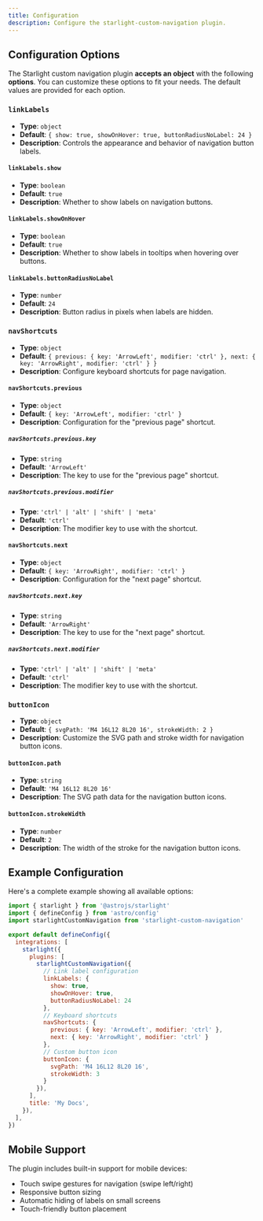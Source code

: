 ```yaml
---
title: Configuration
description: Configure the starlight-custom-navigation plugin.
---
```


## Configuration Options

The Starlight custom navigation plugin **accepts an object** with the following **options**. You can customize these options to fit your needs. The default values are provided for each option.

### `linkLabels`
- **Type**: `object`
- **Default**: `{ show: true, showOnHover: true, buttonRadiusNoLabel: 24 }`
- **Description**: Controls the appearance and behavior of navigation button labels.

#### `linkLabels.show`
- **Type**: `boolean`
- **Default**: `true`
- **Description**: Whether to show labels on navigation buttons.

#### `linkLabels.showOnHover`
- **Type**: `boolean`
- **Default**: `true`
- **Description**: Whether to show labels in tooltips when hovering over buttons.

#### `linkLabels.buttonRadiusNoLabel`
- **Type**: `number`
- **Default**: `24`
- **Description**: Button radius in pixels when labels are hidden.

### `navShortcuts`
- **Type**: `object`
- **Default**: `{ previous: { key: 'ArrowLeft', modifier: 'ctrl' }, next: { key: 'ArrowRight', modifier: 'ctrl' } }`
- **Description**: Configure keyboard shortcuts for page navigation.

#### `navShortcuts.previous`
- **Type**: `object`
- **Default**: `{ key: 'ArrowLeft', modifier: 'ctrl' }`
- **Description**: Configuration for the "previous page" shortcut.

##### `navShortcuts.previous.key`
- **Type**: `string`
- **Default**: `'ArrowLeft'`
- **Description**: The key to use for the "previous page" shortcut.

##### `navShortcuts.previous.modifier`
- **Type**: `'ctrl' | 'alt' | 'shift' | 'meta'`
- **Default**: `'ctrl'`
- **Description**: The modifier key to use with the shortcut.

#### `navShortcuts.next`
- **Type**: `object`
- **Default**: `{ key: 'ArrowRight', modifier: 'ctrl' }`
- **Description**: Configuration for the "next page" shortcut.

##### `navShortcuts.next.key`
- **Type**: `string`
- **Default**: `'ArrowRight'`
- **Description**: The key to use for the "next page" shortcut.

##### `navShortcuts.next.modifier`
- **Type**: `'ctrl' | 'alt' | 'shift' | 'meta'`
- **Default**: `'ctrl'`
- **Description**: The modifier key to use with the shortcut.

### `buttonIcon`
- **Type**: `object`
- **Default**: `{ svgPath: 'M4 16L12 8L20 16', strokeWidth: 2 }`
- **Description**: Customize the SVG path and stroke width for navigation button icons.

#### `buttonIcon.path`
- **Type**: `string`
- **Default**: `'M4 16L12 8L20 16'`
- **Description**: The SVG path data for the navigation button icons.

#### `buttonIcon.strokeWidth`
- **Type**: `number`
- **Default**: `2`
- **Description**: The width of the stroke for the navigation button icons.

## Example Configuration

Here's a complete example showing all available options:

```javascript title="astro.config.mjs"
import { starlight } from '@astrojs/starlight'
import { defineConfig } from 'astro/config'
import starlightCustomNavigation from 'starlight-custom-navigation'

export default defineConfig({
  integrations: [
    starlight({
      plugins: [
        starlightCustomNavigation({
          // Link label configuration
          linkLabels: {
            show: true,
            showOnHover: true,
            buttonRadiusNoLabel: 24
          },
          // Keyboard shortcuts
          navShortcuts: {
            previous: { key: 'ArrowLeft', modifier: 'ctrl' },
            next: { key: 'ArrowRight', modifier: 'ctrl' }
          },
          // Custom button icon
          buttonIcon: {
            svgPath: 'M4 16L12 8L20 16',
            strokeWidth: 3
          }
        }),
      ],
      title: 'My Docs',
    }),
  ],
})
```

## Mobile Support

The plugin includes built-in support for mobile devices:

- Touch swipe gestures for navigation (swipe left/right)
- Responsive button sizing
- Automatic hiding of labels on small screens
- Touch-friendly button placement


